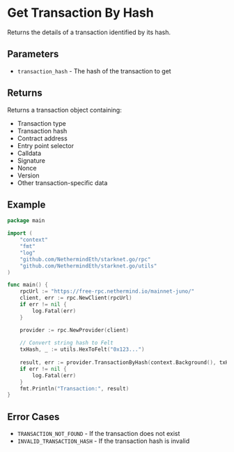 # Get Transaction By Hash

Returns the details of a transaction identified by its hash.

## Parameters

- `transaction_hash` - The hash of the transaction to get

## Returns

Returns a transaction object containing:
- Transaction type
- Transaction hash
- Contract address
- Entry point selector
- Calldata
- Signature
- Nonce
- Version
- Other transaction-specific data

## Example

```go
package main

import (
	"context"
	"fmt"
	"log"
	"github.com/NethermindEth/starknet.go/rpc"
	"github.com/NethermindEth/starknet.go/utils"
)

func main() {
	rpcUrl := "https://free-rpc.nethermind.io/mainnet-juno/"
	client, err := rpc.NewClient(rpcUrl)
	if err != nil {
		log.Fatal(err)
	}

	provider := rpc.NewProvider(client)
	
	// Convert string hash to Felt
	txHash, _ := utils.HexToFelt("0x123...")
	
	result, err := provider.TransactionByHash(context.Background(), txHash)
	if err != nil {
		log.Fatal(err)
	}
	fmt.Println("Transaction:", result)
}
```

## Error Cases

- `TRANSACTION_NOT_FOUND` - If the transaction does not exist
- `INVALID_TRANSACTION_HASH` - If the transaction hash is invalid 